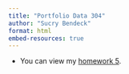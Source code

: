 ```yaml
---
title: "Portfolio Data 304"
author: "Sucry Bendeck"
format: html
embed-resources: true
---
```


- You can view my [homework 5](https://sucry17.github.io/Data304/homework5.html).